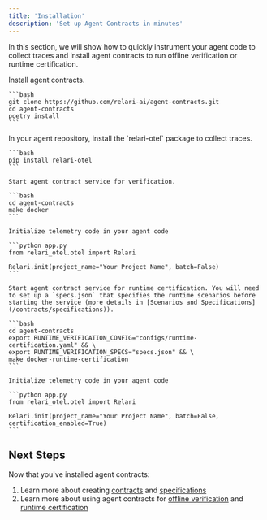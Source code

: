 ```yaml
---
title: 'Installation'
description: 'Set up Agent Contracts in minutes'
---
```


In this section, we will show how to quickly instrument your agent code to collect traces and install agent contracts to run offline verification or runtime certification.


<Steps>
  <Step title="Install agent contracts">
    Install agent contracts.

    ```bash
    git clone https://github.com/relari-ai/agent-contracts.git
    cd agent-contracts
    poetry install
    ```
  </Step>
  <Step title="Install relari-otel in your Agent">
    In your agent repository, install the `relari-otel` package to collect traces.

    ```bash
    pip install relari-otel
    ```
  </Step>
  <Step title="Option A: Set up Agent Contracts for Offline Verification">
    
    Start agent contract service for verification.

    ```bash
    cd agent-contracts
    make docker
    ```

    Initialize telemetry code in your agent code

    ```python app.py
    from relari_otel.otel import Relari

    Relari.init(project_name="Your Project Name", batch=False)
    ```
  </Step>
  <Step title="Option B: Set up Agent Contracts for Runtime Certification">
    
    Start agent contract service for runtime certification. You will need to set up a `specs.json` that specifies the runtime scenarios before starting the service (more details in [Scenarios and Specifications](/contracts/specifications)).

    ```bash
    cd agent-contracts
    export RUNTIME_VERIFICATION_CONFIG="configs/runtime-certification.yaml" && \
    export RUNTIME_VERIFICATION_SPECS="specs.json" && \
    make docker-runtime-certification
    ```

    Initialize telemetry code in your agent code

    ```python app.py
    from relari_otel.otel import Relari

    Relari.init(project_name="Your Project Name", batch=False, certification_enabled=True)
    ```
  </Step>
</Steps>


## Next Steps

Now that you've installed agent contracts:

1. Learn more about creating [contracts](/contracts/contracts) and [specifications](/contracts/specifications)
2. Learn more about using agent contracts for [offline verification](/verification/verification) and [runtime certification](/certification/certification)
